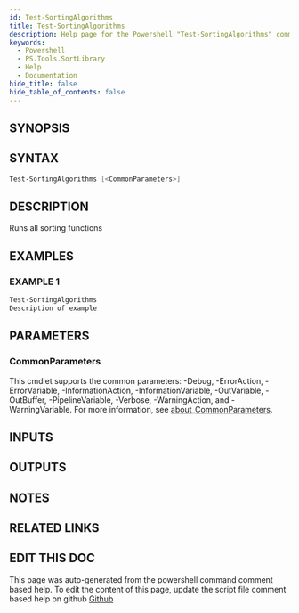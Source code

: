 ```yaml
---
id: Test-SortingAlgorithms
title: Test-SortingAlgorithms
description: Help page for the Powershell "Test-SortingAlgorithms" command
keywords:
  - Powershell
  - PS.Tools.SortLibrary
  - Help
  - Documentation
hide_title: false
hide_table_of_contents: false
---
```


## SYNOPSIS

## SYNTAX

```powershell
Test-SortingAlgorithms [<CommonParameters>]
```

## DESCRIPTION

Runs all sorting functions

## EXAMPLES

### EXAMPLE 1

```powershell
Test-SortingAlgorithms
Description of example
```

## PARAMETERS

### CommonParameters

This cmdlet supports the common parameters: -Debug, -ErrorAction, -ErrorVariable, -InformationAction, -InformationVariable, -OutVariable, -OutBuffer, -PipelineVariable, -Verbose, -WarningAction, and -WarningVariable. For more information, see [about_CommonParameters](http://go.microsoft.com/fwlink/?LinkID=113216).

## INPUTS

## OUTPUTS

## NOTES

## RELATED LINKS

## EDIT THIS DOC 

This page was auto-generated from the powershell command comment based help. To edit the content of this page, update the script file comment based help on github [Github](https://github.com/hanpq/PS.Tools.SortLibrary)

